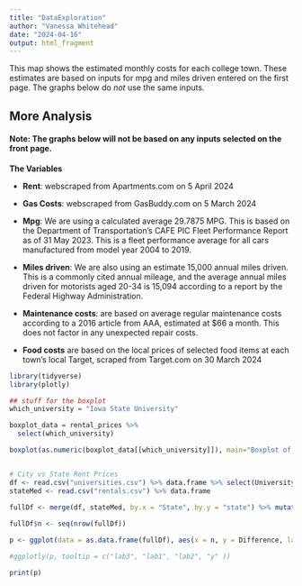 ```yaml
---
title: "DataExploration"
author: "Vanessa Whitehead"
date: "2024-04-16"
output: html_fragment
---
```


This map shows the estimated monthly costs for each college town. These estimates are based on inputs for mpg and miles driven entered on the first page. The graphs below do *not* use the same inputs.

## More Analysis

#### Note: The graphs below will not be based on any inputs selected on the front page. 


**The Variables**

- **Rent**: webscraped from Apartments.com on 5 April 2024 

- **Gas Costs**:  webscraped from GasBuddy.com on 5 March 2024

- **Mpg**: We are using a calculated average 29.7875 MPG. This is based on the Department of Transportation's CAFE PIC Fleet Performance Report as of 31 May 2023. This is a fleet performance average for all cars manufactured from model year 2004 to 2019.


- **Miles driven**: We are also using an estimate 15,000 annual miles driven. This is a commonly cited annual mileage, and the average annual miles driven for motorists aged 20-34 is 15,094 according to a report by the Federal Highway Administration.


- **Maintenance costs**: are based on average regular maintenance costs according to a 2016 article from AAA, estimated at $66 a month. This does not factor in any unexpected repair costs.

- **Food costs** are based on the local prices of selected food items at each town's local Target, scraped from Target.com on 30 March 2024


```r
library(tidyverse)
library(plotly)
```

```r

## stuff for the boxplot
which_university = "Iowa State University"

boxplot_data = rental_prices %>%
  select(which_university)

boxplot(as.numeric(boxplot_data[[which_university]]), main="Boxplot of Rental Data", ylab="Rental Prices")


# City vs State Rent Prices
df <- read.csv("universities.csv") %>% data.frame %>% select(University, State, pretty_name, appartment_mean_cost)
stateMed <- read.csv("rentals.csv") %>% data.frame

fullDf <- merge(df, stateMed, by.x = "State", by.y = "state") %>% mutate(Difference = (appartment_mean_cost - MedianRent), CollegeTown = pretty_name, 
                                                                         CityMean = appartment_mean_cost, StateMedian = MedianRent) %>% arrange(Difference)
fullDf$n <- seq(nrow(fullDf))

p <- ggplot(data = as.data.frame(fullDf), aes(x = n, y = Difference, lab1 = CityMean, lab2 = MedianRent, lab3 = CollegeTown)) + geom_point() + geom_hline(yintercept = 0, color = "red") + labs(x = NULL, title = "Difference in City vs. State Rent Prices")

#ggplotly(p, tooltip = c("lab3", "lab1", "lab2", "y" ))

print(p)
```
